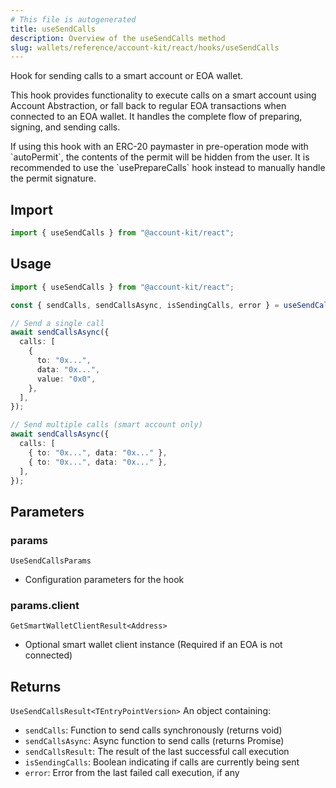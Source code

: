 ```yaml
---
# This file is autogenerated
title: useSendCalls
description: Overview of the useSendCalls method
slug: wallets/reference/account-kit/react/hooks/useSendCalls
---
```


Hook for sending calls to a smart account or EOA wallet.

This hook provides functionality to execute calls on a smart account using Account Abstraction,
or fall back to regular EOA transactions when connected to an EOA wallet. It handles the complete
flow of preparing, signing, and sending calls.

<Note>
  If using this hook with an ERC-20 paymaster in pre-operation mode with
  `autoPermit`, the contents of the permit will be hidden from the user. It is
  recommended to use the `usePrepareCalls` hook instead to manually handle the
  permit signature.
</Note>

## Import

```ts
import { useSendCalls } from "@account-kit/react";
```

## Usage

```ts twoslash
import { useSendCalls } from "@account-kit/react";

const { sendCalls, sendCallsAsync, isSendingCalls, error } = useSendCalls();

// Send a single call
await sendCallsAsync({
  calls: [
    {
      to: "0x...",
      data: "0x...",
      value: "0x0",
    },
  ],
});

// Send multiple calls (smart account only)
await sendCallsAsync({
  calls: [
    { to: "0x...", data: "0x..." },
    { to: "0x...", data: "0x..." },
  ],
});
```

## Parameters

### params

`UseSendCallsParams`

- Configuration parameters for the hook

### params.client

`GetSmartWalletClientResult<Address>`

- Optional smart wallet client instance (Required if an EOA is not connected)

## Returns

`UseSendCallsResult<TEntryPointVersion>`
An object containing:

- `sendCalls`: Function to send calls synchronously (returns void)
- `sendCallsAsync`: Async function to send calls (returns Promise)
- `sendCallsResult`: The result of the last successful call execution
- `isSendingCalls`: Boolean indicating if calls are currently being sent
- `error`: Error from the last failed call execution, if any

